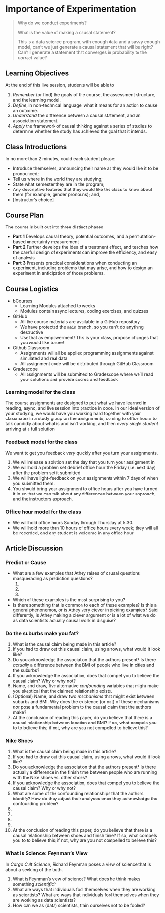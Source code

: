 # Importance of Experimentation

> Why do we conduct experiments?
> 
> What is the value of making a causal statement? 
> 
> This is a data science program, with enough data and a savvy enough model, can't we just generate a causal statement that will be right? Can't I generate a statement that converges in probability to the *correct* value?

## Learning Objectives 

At the end of this live session, students will be able to

1. *Remember* (or find) the goals of the course, the assessment structure, and the learning model. 
2. *Define*, in non-technical language, what it means for an action to cause an outcome. 
3. *Understand* the difference between a causal statement, and an association statement. 
4. *Apply* the framework of causal thinking against a series of studies to determine whether the study has achieved the goal that it intends. 

## Class Introductions 

In no more than 2 minutes, could each student please: 

- Introduce themselves, announcing their name as they would like it to be pronounced; 
- Tell us where in the world they are studying; 
- State what semester they are in the program; 
- Any descriptive features that they would like the class to know about them (for example, gender pronouns); and, 
- [Instructor's choice]

## Course Plan 

The course is built out into three distinct phases

- **Part 1** Develops causal theory, potential outcomes, and a permutation-based uncertainty measurement
- **Part 2** Further develops the idea of a treatment effect, and teaches how the careful  design of experiments can improve the efficiency, and easy of analysis
- **Part 3** Presents practical considerations when conducting an experiment, including problems that may arise, and how to design an experiment in anticipation of those problems. 

## Course Logistics 

- bCourses 
  - Learning Modules attached to weeks 
  - Modules contain async lectures, coding exercises, and quizzes
- GitHub
  - All the course materials are available in a GitHub repository
  - We have protected the `main` branch, so you can't do anything destructive 
  - Use that as empowerment! This is your class, propose changes that you would like to see! 
- Github Classroom 
  - Assignments will all be applied programming assignments against simulated and real data
  - All assignment code will be distributed through GitHub Classroom
- Gradescope
  - All assignments will be submitted to Gradescope where we'll read your solutions and provide scores and feedback
  
### Learning model for the class 

The course assignments are designed to put what we have learned in reading, async, and live session into practice in code. In our ideal version of your studying, we would have you working hard together with your  classmates in a study group on the assignments, coming to office hours to talk candidly about what is and isn't working, and then *every single student* arriving at a full solution. 

### Feedback model for the class 

We want to get you feedback *very* quickly after you turn your assignments. 

1. We will release a solution set the day that you turn your assignment in
2. We will hold a problem set debrief office hour the Friday (i.e. next day) after the problem set it submitted
3. We will have light-feedback on your assignments within 7 days of when you submitted them. 
4. You should bring your assignment to office hours after you have turned it in so that we can talk about any differences between your approach, and the instructors approach.

### Office hour model for the class 

- We will hold office hours Sunday through Thursday at 5:30. 
- We will hold more than 10 hours of office hours every week; they will all be recorded, and any student is welcome in any office hour

## Article Discussion 

### Predict or Cause 

- What are a few examples that Athey raises of causal questions masquerading as prediction questions? 
  1. 
  2. 
  3. 
- Which of these examples is the most surprising to you? 
- Is there something that is common to each of these examples? Is this a general phenonemon, or is Athey very clever in picking examples? Said differently, is Athey making a clever argument or is a lot of what we do as data scientists actually causal work in disguise? 

### Do the suburbs make you fat? 

1. What is the causal claim being made in this article? 
2. If you had to draw out this causal claim, using arrows, what would it look like? 
3. Do you acknowledge the association that the authors present? Is there *actually* a difference between the BMI of people who live in cities and the suburbs? 
4. If you acknowledge the association, does that compel you to believe the causal claim? Why or why not?
5. Name, and draw, five alternative *confounding* variables that might make you skeptical that the claimed relationship exists. 
6. (Optional) Name, and draw two *mechanisms* that might exist between suburbs and BMI. Why does the existence (or not) of these mechanisms *not* pose a fundamental problem to the causal claim that the authors make? 
7. At the conclusion of reading this paper, do you believe that there is a causal relationship between location and BMI? If so, what compels you to to believe this; if not, why are you not compelled to believe this? 

### Nike Shoes 

1. What is the causal claim being made in this article? 
2. If you had to draw out this causal  claim, using arrows, what would it look like? 
3. Do you acknowledge the association that the authors present? Is there actually a difference in the finish time between people who are running with the Nike shoes vs. other shoes? 
4.  If you acknowledge the association, does that compel you to believe the causal claim? Why or why not? 
5. What are some of the confounding relationships that the authors identify? How do they adjust their analyses once they acknowledge the confounding problem? 
  1. 
  2. 
  3. 
  4. 
6. At the conclusion of reading this paper, do you believe that there is a causal relationship between shoes and finish time? If so, what compels you to to believe this; if not, why are you not compelled to believe this? 

### What is Science: Feynman's View

In *Cargo Cult Science*, Richard Feynman poses a view of science that is about a seeking of the truth. 

1. What is Feynman's view of science? What does he think makes something *scientific*? 
2. What are ways that individuals fool themselves when they are working as scientists? What are ways that individuals fool themselves when they are working as data scientists? 
3. How can we as (data) scientists, train ourselves not to be fooled? 

